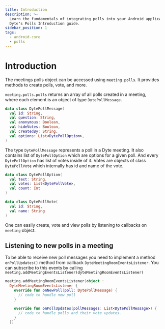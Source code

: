 ```yaml
---
title: Introduction
description: >-
  Learn the fundamentals of integrating polls into your Android application with
  Dyte's Polls Introduction guide.
sidebar_position: 1
tags:
  - android-core
  - polls
---
```


# Introduction

The meetings polls object can be accessed using `meeting.polls`. It provides
methods to create polls, vote, and more.

`meeting.polls.polls` returns an array of all polls created in a meeting, where
each element is an object of type `DytePollMessage`.

```kotlin
data class DytePollMessage(
  val id: String,
  val question: String,
  val anonymous: Boolean,
  val hideVotes: Boolean,
  val createdBy: String,
  val options: List<DytePollOption>,
)
```

The type `DytePollMessage` represents a poll in a Dyte meeting. It also
contains list of `DytePollOption` which are options for a given poll. And every
`DytePollOption` has list of votes inside of it. Votes are objects of class
`DytePollVote` which internally has id and name of the vote.

```kotlin
data class DytePollOption(
  val text: String,
  val votes: List<DytePollVote>,
  val count: Int
)

data class DytePollVote(
  val id: String,
  val name: String
)
```

One can easily create, vote and view polls by listening to callbacks on
`meeting` object.

## Listening to new polls in a meeting

To be able to receive new poll messages you need to implement a method
`onPollUpdates()` method from callback `DyteMeetingRoomEventsListener`. You can
subscribe to this events by calling
`meeting.addMeetingEventsListener(dyteMeetingRoomEventsListener)`

```kotlin
meeting.addMeetingRoomEventsListener(object :
  DyteMeetingRoomEventsListener {
    override fun onNewPoll(poll: DytePollMessage) {
      // code to handle new poll
    }

    override fun onPollUpdates(pollMessages: List<DytePollMessage>) {
      // code to handle polls and their vote updates.
    }
  })
```

<head>
  <title>Android Core Polls Introduction</title>
</head>

